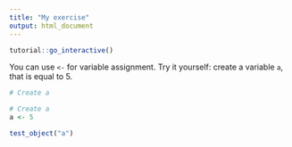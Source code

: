 ```yaml
---
title: "My exercise"
output: html_document
---
```


```r
tutorial::go_interactive()
```

You can use `<-` for variable assignment. Try it yourself: create a variable `a`, that is equal to 5.

```r
# Create a

```

```r
# Create a
a <- 5
```

```r
test_object("a")
```